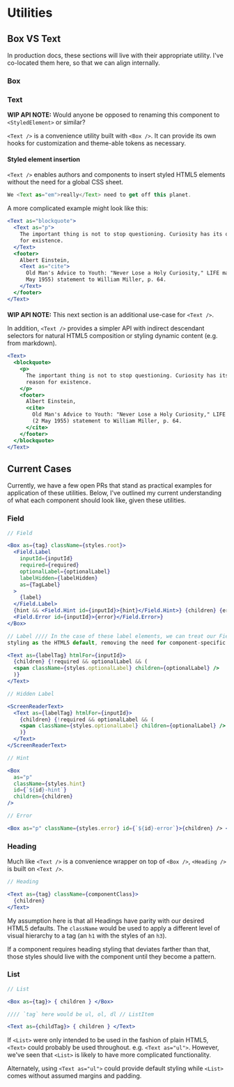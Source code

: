 
<Meta title="Utilities/Utilities" />

# Utilities

## Box VS Text

In production docs, these sections will live with their appropriate utility. I've co-located them here, so that we can align internally.

### Box

### Text

**WIP API NOTE:** Would anyone be opposed to renaming this component to `<StyledElement>` or similar?

`<Text />` is a convenience utility built with `<Box />`. It can provide its own hooks for customization and theme-able tokens as necessary.

#### Styled element insertion

`<Text />` enables authors and components to insert styled HTML5 elements without the need for a global CSS sheet.

```jsx
We <Text as="em">really</Text> need to get off this planet.
```

A more complicated example might look like this:

```jsx
<Text as="blockquote">
  <Text as="p">
    The important thing is not to stop questioning. Curiosity has its own reason
    for existence.
  </Text>
  <footer>
    Albert Einstein,
    <Text as="cite">
      Old Man's Advice to Youth: "Never Lose a Holy Curiosity," LIFE magazine (2
      May 1955) statement to William Miller, p. 64.
    </Text>
  </footer>
</Text>
```

####

**WIP API NOTE:** This next section is an additional use-case for `<Text />`.

In addition, `<Text />` provides a simpler API with indirect descendant selectors for natural HTML5 composition or styling dynamic content (e.g. from markdown).

```jsx
<Text>
  <blockquote>
    <p>
      The important thing is not to stop questioning. Curiosity has its own
      reason for existence.
    </p>
    <footer>
      Albert Einstein,
      <cite>
        Old Man's Advice to Youth: "Never Lose a Holy Curiosity," LIFE magazine
        (2 May 1955) statement to William Miller, p. 64.
      </cite>
    </footer>
  </blockquote>
</Text>
```

## Current Cases

Currently, we have a few open PRs that stand as practical examples for application of these utilities. Below, I've outlined my current understanding of what each component should look like, given these utilities.

### Field

```jsx
// Field

<Box as={tag} className={styles.root}>
  <Field.Label
    inputId={inputId}
    required={required}
    optionalLabel={optionalLabel}
    labelHidden={labelHidden}
    as={TagLabel}
  >
    {label}
  </Field.Label>
  {hint && <Field.Hint id={inputId}>{hint}</Field.Hint>} {children} {error &&
  <Field.Error id={inputId}>{error}</Field.Error>}
</Box>

// Label //// In the case of these label elements, we can treat our Field
styling as the HTML5 default, removing the need for component-specific styling.

<Text as={labelTag} htmlFor={inputId}>
  {children} {!required && optionalLabel && (
  <span className={styles.optionalLabel} children={optionalLabel} />
  )}
</Text>

// Hidden Label

<ScreenReaderText>
  <Text as={labelTag} htmlFor={inputId}>
    {children} {!required && optionalLabel && (
    <span className={styles.optionalLabel} children={optionalLabel} />
    )}
  </Text>
</ScreenReaderText>

// Hint

<Box
  as="p"
  className={styles.hint}
  id={`${id}-hint`}
  children={children}
/>

// Error

<Box as="p" className={styles.error} id={`${id}-error`}>{children} /> </Box>
```

### Heading

Much like `<Text />` is a convenience wrapper on top of `<Box />`, `<Heading />` is built on `<Text />`.

```jsx
// Heading

<Text as={tag} className={componentClass}>
  {children}
</Text>
```

My assumption here is that all Headings have parity with our desired HTML5 defaults. The `className` would be used to apply a different level of visual hierarchy to a tag (an `h1` with the styles of an `h3`).

If a component requires heading styling that deviates farther than that, those styles should live with the component until they become a pattern.

### List

```jsx
// List

<Box as={tag}> { children } </Box>

//// `tag` here would be ul, ol, dl // ListItem

<Text as={childTag}> { children } </Text>
```

If `<List>` were only intended to be used in the fashion of plain HTML5, `<Text>` could probably be used throughout. e.g. `<Text as="ul">`. However, we've seen that `<List>` is likely to have more complicated functionality.

Alternately, using `<Text as="ul">` could provide default styling while `<List>` comes without assumed margins and padding.
